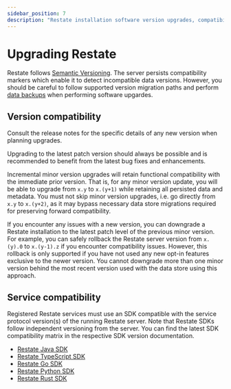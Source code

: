 ```yaml
---
sidebar_position: 7
description: "Restate installation software version upgrades, compatibility policy, rollback strategy"
---
```


# Upgrading Restate

Restate follows [Semantic Versioning](https://semver.org/). The server persists compatibility markers which enable it to detect incompatible data versions. However, you should be careful to follow supported version migration paths and perform [data backups](data-backup) when performing software upgardes.

## Version compatibility

<Admonition type="note">
    Consult the release notes for the specific details of any new version when planning upgrades.
</Admonition>

Upgrading to the latest patch version should always be possible and is recommended to benefit from the latest bug fixes and enhancements.

Incremental minor version upgrades will retain functional compatibility with the immediate prior version. That is, for any minor version update, you will be able to upgrade from `x.y` to `x.(y+1)` while retaining all persisted data and metadata. You must not skip minor version upgrades, i.e. go directly from `x.y` to `x.(y+2)`, as it may bypass necessary data store migrations required for preserving forward compatibility.

If you encounter any issues with a new version, you can downgrade a Restate installation to the latest patch level of the previous minor version. For example, you can safely rollback the Restate server version from `x.(y).0` to `x.(y-1).z` if you encounter compatibility issues. However, this rollback is only supported if you have not used any new opt-in features exclusive to the newer version. You cannot downgrade more than one minor version behind the most recent version used with the data store using this approach.

## Service compatibility

Registered Restate services must use an SDK compatible with the service protocol version(s) of the running Restate server. Note that Restate SDKs follow independent versioning from the server. You can find the latest SDK compatibility matrix in the respective SDK version documentation.

* [Restate Java SDK](https://github.com/restatedev/sdk-java#versions)
* [Restate TypeScript SDK](https://github.com/restatedev/sdk-typescript#versions)
* [Restate Go SDK](https://github.com/restatedev/sdk-go#versions)
* [Restate Python SDK](https://github.com/restatedev/sdk-python#versions)
* [Restate Rust SDK](https://github.com/restatedev/sdk-rust#versions)
